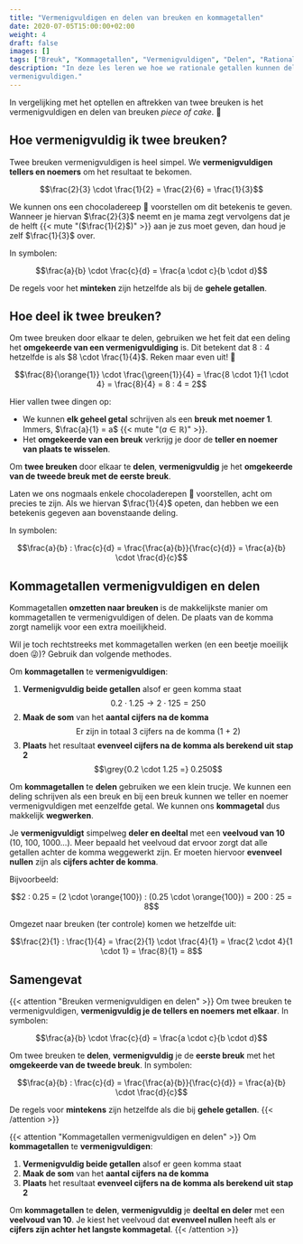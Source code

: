 ```yaml
---
title: "Vermenigvuldigen en delen van breuken en kommagetallen"
date: 2020-07-05T15:00:00+02:00
weight: 4
draft: false
images: []
tags: ["Breuk", "Kommagetallen", "Vermenigvuldigen", "Delen", "Rationale getallen", "Bewerkingen"]
description: "In deze les leren we hoe we rationale getallen kunnen delen en
vermenigvuldigen."
---
```

In vergelijking met het optellen en aftrekken van twee breuken is het vermenigvuldigen en delen van breuken *piece of cake*. 🍰

## Hoe vermenigvuldig ik twee breuken?
Twee breuken vermenigvuldigen is heel simpel. We **vermenigvuldigen tellers en noemers** om het resultaat te bekomen.

$$\frac{2}{3} \cdot \frac{1}{2} = \frac{2}{6} = \frac{1}{3}$$

We kunnen ons een chocoladereep 🍫 voorstellen om dit betekenis te geven. Wanneer je hiervan $\frac{2}{3}$ neemt en je mama zegt vervolgens dat je de helft {{< mute "($\frac{1}{2}$)" >}} aan je zus moet geven, dan houd je zelf $\frac{1}{3}$ over.

In symbolen:

$$\frac{a}{b} \cdot \frac{c}{d} = \frac{a \cdot c}{b \cdot d}$$

De regels voor het **minteken** zijn hetzelfde als bij de **gehele getallen**.

## Hoe deel ik twee breuken?
Om twee breuken door elkaar te delen, gebruiken we het feit dat een deling het **omgekeerde van een vermenigvuldiging** is. Dit betekent dat $8 : 4$ hetzelfde is als $8 \cdot \frac{1}{4}$. Reken maar even uit! 🚀

$$\frac{8}{\orange{1}} \cdot \frac{\green{1}}{4} = \frac{8 \cdot 1}{1 \cdot 4} = \frac{8}{4} = 8 : 4 = 2$$

Hier vallen twee dingen op:
- We kunnen **elk geheel getal** schrijven als een **breuk met noemer 1**. Immers, $\frac{a}{1} = a$ {{< mute "($a \in \mathbb{R}$)" >}}.
- Het **omgekeerde van een breuk** verkrijg je door de **teller en noemer van plaats te wisselen**.

Om **twee breuken** door elkaar te **delen**, **vermenigvuldig** je het **omgekeerde van de tweede breuk met de eerste breuk**. 

Laten we ons nogmaals enkele chocoladerepen 🍫 voorstellen, acht om precies te zijn. Als we hiervan $\frac{1}{4}$ opeten, dan hebben we een betekenis gegeven aan bovenstaande deling.

In symbolen:

$$\frac{a}{b} : \frac{c}{d} = \frac{\frac{a}{b}}{\frac{c}{d}} = \frac{a}{b} \cdot \frac{d}{c}$$

## Kommagetallen vermenigvuldigen en delen
Kommagetallen **omzetten naar breuken** is de makkelijkste manier om kommagetallen te vermenigvuldigen of delen. De plaats van de komma zorgt namelijk voor een extra moeilijkheid. 

Wil je toch rechtstreeks met kommagetallen werken (en een beetje moeilijk doen 😜)? Gebruik dan volgende methodes.

Om **kommagetallen** te **vermenigvuldigen**:
1. **Vermenigvuldig beide getallen** alsof er geen komma staat
   $$0.2 \cdot 1.25 \rightarrow 2 \cdot 125 = 250$$
2. **Maak de som** van het **aantal cijfers na de komma**
   $$\text{Er zijn in totaal 3 cijfers na de komma (1 + 2)}$$
3. **Plaats** het resultaat **evenveel cijfers na de komma als berekend uit stap 2**
   $$\grey{0.2 \cdot 1.25 =} 0.250$$

Om **kommagetallen** te **delen** gebruiken we een klein trucje. We kunnen een deling schrijven als een breuk en bij een breuk kunnen we teller en noemer vermenigvuldigen met eenzelfde getal. We kunnen ons **kommagetal** dus makkelijk **wegwerken**.

Je **vermenigvuldigt** simpelweg **deler en deeltal** met een **veelvoud van 10** (10, 100, 1000...). Meer bepaald het veelvoud dat ervoor zorgt dat alle getallen achter de komma weggewerkt zijn. Er moeten hiervoor **evenveel nullen** zijn als **cijfers achter de komma**.

Bijvoorbeeld:

$$2 : 0.25 = (2 \cdot \orange{100}) : (0.25 \cdot \orange{100}) = 200 : 25 = 8$$

Omgezet naar breuken (ter controle) komen we hetzelfde uit:

$$\frac{2}{1} : \frac{1}{4} = \frac{2}{1} \cdot \frac{4}{1} = \frac{2 \cdot 4}{1 \cdot 1} = \frac{8}{1} = 8$$

## Samengevat
{{< attention "Breuken vermenigvuldigen en delen" >}}
Om twee breuken te vermenigvuldigen, **vermenigvuldig je de tellers en noemers met elkaar**.
In symbolen:

$$\frac{a}{b} \cdot \frac{c}{d} = \frac{a \cdot c}{b \cdot d}$$

Om twee breuken te **delen**, **vermenigvuldig** je de **eerste breuk** met het **omgekeerde van de tweede breuk**.
In symbolen:

$$\frac{a}{b} : \frac{c}{d} = \frac{\frac{a}{b}}{\frac{c}{d}} = \frac{a}{b} \cdot \frac{d}{c}$$

De regels voor **mintekens** zijn hetzelfde als die bij **gehele getallen**.
{{< /attention >}}

{{< attention "Kommagetallen vermenigvuldigen en delen" >}}
Om **kommagetallen** te **vermenigvuldigen**:
1. **Vermenigvuldig beide getallen** alsof er geen komma staat
2. **Maak de som** van het **aantal cijfers na de komma**
3. **Plaats** het resultaat **evenveel cijfers na de komma als berekend uit stap 2**

Om **kommagetallen** te **delen**, **vermenigvuldig** je **deeltal en deler** met een **veelvoud van 10**. Je kiest het veelvoud dat **evenveel nullen** heeft als er **cijfers zijn achter het langste kommagetal**.
{{< /attention >}}